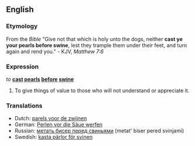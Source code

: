 ==English==

===Etymology===
From the ''Bible'' "Give not that which is holy unto the dogs, neither '''cast ye your pearls before swine''', lest they trample them under their feet, and turn again and rend you." - KJV, ''Matthew 7:6''

===Expression===
''to'' '''[[cast]] [[pearl]]s [[before]] [[swine]]'''

# {{idiom}} To give things of value to those who will not understand or appreciate it.

===Translations===
*Dutch: [[parels voor de zwijnen]]
*German: [[Perlen vor die Säue werfen]]
*Russian: [[метать бисер перед свиньями]] (metat' biser pered svinjami)
*Swedish: [[kasta pärlor för svinen]]